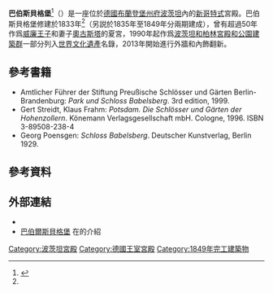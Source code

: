 {{Infobox building
| name                 = 巴伯斯貝格堡<br>Babelsberg Palace
| native_name          = Schloss Babelsberg
| former_names         = 
| alternate_names      = 
| image                = Schloss Babelsberg 3.jpg
| alt                  = 
| caption              = 巴伯斯貝格堡
| map_type             = 
| map_alt              = 
| map_caption          = 巴伯斯貝格堡的位置
| altitude             = 
| building_type        = [[宮殿|宮殿]]
| architectural_style  = [[哥德復興式建築|哥德復興式]]
| structural_system    = 
| cost                 = 
| client               = [[威廉一世_(德國)|威廉一世]]
| owner                = ''{{le|柏林-布蘭登堡普魯士宮殿和花園基金會|Prussian Palaces and Gardens Foundation Berlin-Brandenburg|Stiftung Preußische Schlösser und Gärten Berlin-Brandenburg}}''
| current_tenants      = 
| landlord             = 
| location             = 
| address              = 
| location_town        = [[波茨坦|波茨坦]]
| location_country     = [[德國|德國]]
| coordinates          = {{coord|52.407|13.093|display=inline}}
| start_date           = 1835年
| completion_date      = 1849年
| inauguration_date    = 
| renovation_date      = 
| height               = 
| floor_count          = 
| floor_area           = 
| main_contractor      = 
| architect            = [[卡爾·弗里德里希·申克爾|卡爾·弗里德里希·申克爾]]<br>[[Ludwig_Persius|Ludwig Persius]]<br>[[Heinrich_Strack|Johann Heinrich Strack]]
| architecture_firm    = 
| structural_engineer  = 
| services_engineer    = 
| civil_engineer       = 
| awards               = 
| website              =  [http://www.spsg.de ''Stiftung Preußische Schlösser und Gärten]
| references           = 
| footnotes = {{Infobox UNESCO World Heritage Site
| child         = yes
| part_of       = [[波茨坦和柏林的宮殿和公園建築群|波茨坦和柏林的宮殿和公園建築群]]
| criteria      = {{UNESCO WHS type|(i), (ii), (iv)}}(i), (ii), (iv)
| ID            = 532ter
| year          = 1990年
| extension     = 1992年, 1999年
}}
}}
'''巴伯斯貝格堡'''<ref name="GNTB">{{cite web |title=“我的花园代表我的心”：普克勒-穆斯考 (Pückler-Muskau) 大公 |url=https://www.germany.travel/cn/towns-cities-culture/palaces-parks-gardens/famous-figures/my-heart-belongs-to-my-garden/my-heart-belongs-to-my-garden.html |date={{dts|2017|5|15}} |website=germany.travel |publisher={{link-en|德國國家旅游局|German National Tourist Board}} |quote=巴伯斯贝格堡" "这座新哥特式宫殿和公园一样都是直接以勃兰登堡首府的市区巴[伯]斯贝格命名，于1833年建成，作为后来威廉一世 (Wilhelm I.) 的夏宫。很多原始布局和设施都保留了下来，表现出新哥特风格的统治地位。" "www.schloss-babelsberg.de |access-date={{dts|2020|3|31}} |language=zh |archive-date=2018-10-18 |archive-url=https://web.archive.org/web/20181018175644/http://www.germany.travel/cn/towns-cities-culture/palaces-parks-gardens/famous-figures/my-heart-belongs-to-my-garden/my-heart-belongs-to-my-garden.html |dead-url=no }}</ref>（{{lang-de|Schloss Babelsberg}}）是一座位於[[德國|德國]][[布蘭登堡|布蘭登堡]][[州府_(德國)|州府]][[波茨坦|波茨坦]]{{link-en|巴伯斯貝格公園|Babelsberg Park}}內的[[新哥特式|新哥特式]]宮殿。巴伯斯貝格堡修建於1833年<ref name="GNTB"/>（另説於1835年至1849年分兩期建成），曾有超過50年作爲[[威廉一世_(德國)|威廉王子]]和妻子[[奥古斯塔_(薩克森-魏瑪-艾森納赫)|奧古斯塔]]的夏宮，1990年起作爲[[波茨坦和柏林的宮殿和公園建築群|波茨坦和柏林宮殿和公園建築群]]一部分列入[[世界文化遺產|世界文化遺產]]名錄，2013年開始進行外牆和內飾翻新。

== 參考書籍 ==
* Amtlicher Führer der Stiftung Preußische Schlösser und Gärten Berlin-Brandenburg: ''Park und Schloss Babelsberg''. 3rd edition, 1999.
* Gert Streidt, Klaus Frahm: ''Potsdam. Die Schlösser und Gärten der Hohenzollern''.  Könemann Verlagsgesellschaft mbH. Cologne, 1996.  ISBN 3-89508-238-4
* Georg Poensgen: ''Schloss Babelsberg''. Deutscher Kunstverlag, Berlin 1929.

== 參考資料 ==
{{reflist}}

== 外部連結 ==
{{Commons|Category:Schloss Babelsberg}}

* {{official website|schloss-babelsberg.de}}{{de}}
* [http://www.spsg.de/index.php?id=130 巴伯爾斯貝格堡] {{Wayback|url=http://www.spsg.de/index.php?id=130 |date=20200807215212 }}在{{link-en|柏林-布蘭登堡普魯士宮殿和花園基金會|Prussian Palaces and Gardens Foundation Berlin-Brandenburg}}的介紹{{language icon|de|德文 英文}}

{{Coord|52.407639|N|13.093289|E|type:landmark_region:DE-BB|display=title}}

{{普魯士王宮}}

{{Authority control}}

[[Category:波茨坦宮殿|Category:波茨坦宮殿]]
[[Category:德國王室宮殿|Category:德國王室宮殿]]
[[Category:1849年完工建築物|Category:1849年完工建築物]]